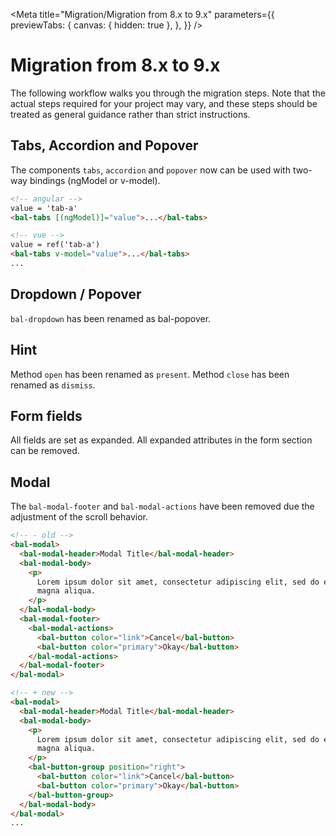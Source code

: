 
<Meta
  title="Migration/Migration from 8.x to 9.x"
  parameters={{
    previewTabs: {
      canvas: { hidden: true },
    },
  }}
/>

# Migration from 8.x to 9.x

The following workflow walks you through the migration steps.
Note that the actual steps required for your project may vary, and these steps should be treated as general guidance rather than strict instructions.

## Tabs, Accordion and Popover

The components `tabs`, `accordion` and `popover` now can be used with two-way bindings (ngModel or v-model).

```html
<!-- angular -->
value = 'tab-a'
<bal-tabs [(ngModel)]="value">...</bal-tabs>

<!-- vue -->
value = ref('tab-a')
<bal-tabs v-model="value">...</bal-tabs>
...
```

## Dropdown / Popover

`bal-dropdown` has been renamed as bal-popover.

## Hint

Method `open` has been renamed as `present`.
Method `close` has been renamed as `dismiss`.

## Form fields

All fields are set as expanded. All expanded attributes in the form section can be removed.

## Modal

The `bal-modal-footer` and `bal-modal-actions` have been removed due the adjustment of the scroll behavior.

```html
<!-- - old -->
<bal-modal>
  <bal-modal-header>Modal Title</bal-modal-header>
  <bal-modal-body>
    <p>
      Lorem ipsum dolor sit amet, consectetur adipiscing elit, sed do eiusmod tempor incididunt ut labore et dolore
      magna aliqua.
    </p>
  </bal-modal-body>
  <bal-modal-footer>
    <bal-modal-actions>
      <bal-button color="link">Cancel</bal-button>
      <bal-button color="primary">Okay</bal-button>
    </bal-modal-actions>
  </bal-modal-footer>
</bal-modal>

<!-- + new -->
<bal-modal>
  <bal-modal-header>Modal Title</bal-modal-header>
  <bal-modal-body>
    <p>
      Lorem ipsum dolor sit amet, consectetur adipiscing elit, sed do eiusmod tempor incididunt ut labore et dolore
      magna aliqua.
    </p>
    <bal-button-group position="right">
      <bal-button color="link">Cancel</bal-button>
      <bal-button color="primary">Okay</bal-button>
    </bal-button-group>
  </bal-modal-body>
</bal-modal>
...
```

<bal-doc-github link="/stories/migration/08-migration-from-8x-to-9x.stories.mdx"></bal-doc-github>
